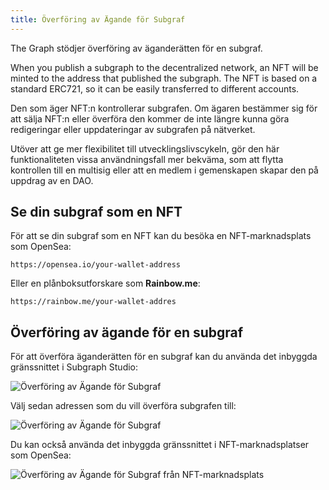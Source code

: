 ```yaml
---
title: Överföring av Ägande för Subgraf
---
```


The Graph stödjer överföring av äganderätten för en subgraf.

When you publish a subgraph to the decentralized network, an NFT will be minted to the address that published the subgraph. The NFT is based on a standard ERC721, so it can be easily transferred to different accounts.

Den som äger NFT:n kontrollerar subgrafen. Om ägaren bestämmer sig för att sälja NFT:n eller överföra den kommer de inte längre kunna göra redigeringar eller uppdateringar av subgrafen på nätverket.

Utöver att ge mer flexibilitet till utvecklingslivscykeln, gör den här funktionaliteten vissa användningsfall mer bekväma, som att flytta kontrollen till en multisig eller att en medlem i gemenskapen skapar den på uppdrag av en DAO.

## Se din subgraf som en NFT

För att se din subgraf som en NFT kan du besöka en NFT-marknadsplats som OpenSea:

```
https://opensea.io/your-wallet-address
```

Eller en plånboksutforskare som **Rainbow.me**:

```
https://rainbow.me/your-wallet-addres
```

## Överföring av ägande för en subgraf

För att överföra äganderätten för en subgraf kan du använda det inbyggda gränssnittet i Subgraph Studio:

![Överföring av Ägande för Subgraf](/img/subgraph-ownership-transfer-1.png)

Välj sedan adressen som du vill överföra subgrafen till:

![Överföring av Ägande för Subgraf](/img/subgraph-ownership-transfer-2.png)

Du kan också använda det inbyggda gränssnittet i NFT-marknadsplatser som OpenSea:

![Överföring av Ägande för Subgraf från NFT-marknadsplats](/img/subgraph-ownership-transfer-nft-marketplace.png)

